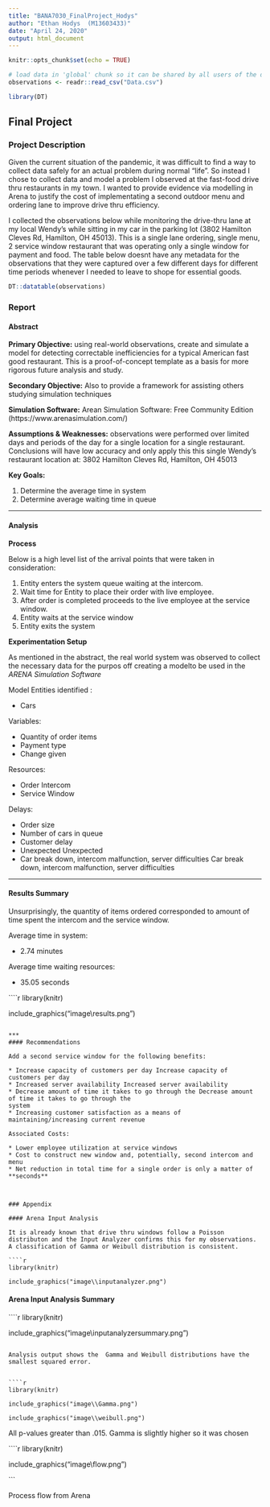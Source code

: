 ```yaml
---
title: "BANA7030_FinalProject_Hodys"
author: "Ethan Hodys  (M13603433)"
date: "April 24, 2020"
output: html_document
---
```


```r
knitr::opts_chunk$set(echo = TRUE)
```
```r
# load data in 'global' chunk so it can be shared by all users of the dashboard
observations <- readr::read_csv("Data.csv")

library(DT)
```
## Final Project {.tabset}

### Project Description

Given the current situation of the pandemic, it was difficult to find a way to collect data safely for an actual problem during normal "life". So instead I chose to collect data and model a problem I observed at the fast-food drive thru restaurants in my town.  I wanted to provide evidence via modelling in Arena to justify the cost of implementating a second outdoor menu and ordering lane to improve drive thru efficiency. 

I collected the observations below while monitoring the drive-thru lane at my local Wendy's while sitting in my car in the parking lot (3802 Hamilton Cleves Rd, Hamilton, OH 45013).  This is a single lane ordering, single menu, 2 service window restaurant that was operating only a single window for payment and food.  The table below doesnt have any metadata for the observations that they were captured over a few different days for different time periods whenever I needed to leave to shope for essential goods.


```r
DT::datatable(observations)
```


### Report 
#### Abstract

**Primary Objective:**  using real-world observations, create and simulate a model for detecting correctable inefficiencies for a typical American fast good restaurant. This is a proof-of-concept template as a basis for more rigorous future analysis and study. 

**Secondary Objective:** Also to provide a framework for assisting others studying simulation techniques

**Simulation Software:** Arean Simulation Software: Free Community Edition (https://www.arenasimulation.com/)

**Assumptions & Weaknesses:**  observations were performed over limited days and periods of the day for a single location for a single restaurant. Conclusions will have low accuracy and only apply this this single Wendy's restaurant location at: 3802 Hamilton Cleves Rd, Hamilton, OH 45013

**Key Goals:**

1. Determine the average time in system
2. Determine average waiting time in queue

*** 
#### Analysis

**Process**

Below is a high level list of the arrival points that were taken in consideration:

1. Entity enters the system queue waiting at the intercom.
2. Wait time for Entity to place their order with live employee.
3. After order is completed proceeds to the live employee at the service window.
4. Entity waits at the service window
5. Entity exits the system 

**Experimentation Setup**

As mentioned in the abstract, the real world system was observed to collect the necessary data for the purpos off creating a modelto be used in the *ARENA Simulation Software*

Model Entities identified : 

* Cars 

Variables: 

* Quantity of order items
* Payment type
* Change given 

Resources:  

* Order Intercom 
* Service Window 


Delays: 

* Order size
* Number of cars in queue
* Customer delay 
* Unexpected Unexpected
* Car break down, intercom malfunction, server difficulties Car break down, intercom malfunction, server difficulties

*** 
#### Results Summary


Unsurprisingly, the quantity of items ordered corresponded to amount of time spent the intercom and the service window.

Average time in system:

* 2.74 minutes
  
Average time waiting resources:

* 35.05 seconds

````r
library(knitr)

include_graphics("image\\results.png") 
```

*** 
#### Recommendations

Add a second service window for the following benefits: 

* Increase capacity of customers per day Increase capacity of customers per day
* Increased server availability Increased server availability
* Decrease amount of time it takes to go through the Decrease amount of time it takes to go through the
system
* Increasing customer satisfaction as a means of maintaining/increasing current revenue

Associated Costs: 

* Lower employee utilization at service windows
* Cost to construct new window and, potentially, second intercom and menu
* Net reduction in total time for a single order is only a matter of **seconds** 



### Appendix

#### Arena Input Analysis

It is already known that drive thru windows follow a Poisson distributon and the Input Analyzer confirms this for my observations. A classification of Gamma or Weibull distribution is consistent.

````r
library(knitr)

include_graphics("image\\inputanalyzer.png") 
```

#### Arena Input Analysis Summary



````r
library(knitr)

include_graphics("image\\inputanalyzersummary.png") 
```

Analysis output shows the  Gamma and Weibull distributions have the smallest squared error.


````r
library(knitr)

include_graphics("image\\Gamma.png") 

include_graphics("image\\weibull.png") 
```


All p-values greater than .015.  Gamma is slightly higher so it was chosen

````r
library(knitr)

include_graphics("image\\flow.png") 

```

Process flow from Arena







